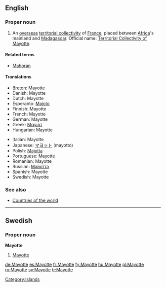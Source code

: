 {{wikipedia}}
==English==

===Proper noun===
{{en-proper noun}}

# An [[overseas]] [[territorial collectivity]] of [[France]], placed between [[Africa]]'s mainland and [[Madagascar]]. Official name: [[Territorial Collectivity of Mayotte]].

====Related terms====
*[[Mahoran]]

====Translations====
{{trans-top|Territorial Collectivity of Mayotte}}
* [[Breton]]: Mayotte
* Danish: Mayotte
* Dutch: Mayotte
* Esperanto: [[Majoto]]
* Finnish: Mayotte
* French: Mayotte
* German: Mayotte
* Greek: [[Μαγιότ]]
* Hungarian: Mayotte
{{trans-mid}}
* Italian: Mayotte
* Japanese: [[マヨット]] (mayotto)
* Polish: [[Majotta]]
* Portuguese: Mayotte
* Romanian: Mayotte
* Russian: [[Майотта]]
* Spanish: Mayotte
* Swedish: Mayotte
{{trans-bottom}}

===See also===
* [[Appendix:Countries of the world|Countries of the world]]

[[Category:Islands]]

----

==Swedish==

===Proper noun===
'''Mayotte'''

# [[#English|Mayotte]]

[[de:Mayotte]]
[[es:Mayotte]]
[[fr:Mayotte]]
[[fy:Mayotte]]
[[hu:Mayotte]]
[[pl:Mayotte]]
[[ru:Mayotte]]
[[sv:Mayotte]]
[[tr:Mayotte]]